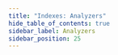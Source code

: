 ```yaml
---
title: "Indexes: Analyzers"
hide_table_of_contents: true
sidebar_label: Analyzers
sidebar_position: 25
---
```





<LanguageSwitcher supportedLanguages={supportedLanguages} />

<LanguageContent language="csharp">
   <UsingAnalyzersCsharp />
</LanguageContent>


<!---
### Indexes
- [Boosting](../indexes/boosting)
- [Storing Data in Index](../indexes/storing-data-in-index)
- [Dynamic Fields](../indexes/using-dynamic-fields)


-->